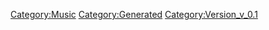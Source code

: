 {{Music
 |Name=やさしさSAYONARA
 |ID=53
 |Cov=51
 |Cd=1
 |Nam=51
 |Div=51
 |Ma=2
 |SerieId=4
 |SerieLogoId=4
 |WavId=51
 |VariationId=0
 |Dsc=51
 |Strt=10
 |ValkyrieBattle=1
 |ValkyrieIntro=1
 |ValkyrieIntroSky=1
 |DivaSolo=1
 |DivaMulti=1
 |Exp=2
 |OfficialName=やさしさSAYONARA
 |VocalName=飯島真理
 |Description=作品：超時空要塞マクロス<br /><br />歌手：飯島真理<br /><br />作詞：阿佐茜<br />作曲：羽田健太郎
 |StoryTitle=「もう、歌をやめるなんて言わない」
 |StoryDesc=戦争は終結したものの、異星人や外宇宙の存在を知った<br />人類は、遥かな宇宙移民の旅へ出発しようとしていた。<br /><br />過去への執着をやめ、もう一度自分の歌と一緒に<br />生きていくことを決めたミンメイ。輝、そして未沙へ<br />別れを告げて、彼女はまだ見ぬどこかへと歩き始めた。
 |BuyURL=https://recochoku.jp/song/S14225830/
 |BannerId=1
 |AnmStoreURL=https://anime.dmkt-sp.jp/animestore/ci_pc?workId=20626
}}
[[Category:Music]]
[[Category:Generated]]
[[Category:Version_v_0.1]]
